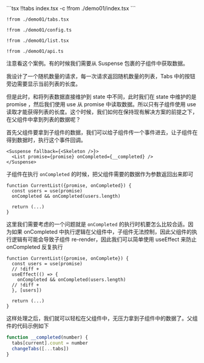 

<Demo01 />
<CodeTabs>
```tsx !!tabs index.tsx -c
!from ./demo01/index.tsx
```

```tsx !!tabs tabs.tsx -c
!from ./demo01/tabs.tsx
```

```tsx !!tabs config.ts -c
!from ./demo01/config.ts
```

```tsx !!tabs list.tsx -c
!from ./demo01/list.tsx
```

```tsx !!tabs api.ts -c
!from ./demo01/api.ts
```
</CodeTabs>

注意看这个案例。有的时候我们需要从 Suspense 包裹的子组件中获取数据。

我设计了一个随机数量的请求，每一次请求返回随机数量的列表，Tabs 中的按钮旁边需要显示当前列表的长度。

但是此时，和将列表数据直接维护到 state 中不同，此时我们在 state 中维护的是 promise ，然后我们使用 use 从 promise 中读取数据。所以只有子组件使用 use 读取才能获得列表的长度。这个时候，我们如何在保持现有解决方案的前提之下，在父组件中拿到列表的数据呢？


首先父组件要拿到子组件的数据，我们可以给子组件传一个事件进去，让子组件在得到数据时，执行这个事件回调。

```tsx -c
<Suspense fallback={<Skeleton />}>
  <List promise={promise} onCompleted={__completed} />
</Suspense>
```

子组件在执行 `onCompleted` 的时候，把父组件需要的数据作为参数返回出来即可

```tsx -c
function CurrentList({promise, onCompleted}) {
  const users = use(promise)
  onCompleted && onCompleted(users.length)

  return (...)
}
```

这里我们需要考虑的一个问题就是 `onCompleted` 的执行时机要怎么比较合适。因为如果 onCompleted 中执行逻辑在父组件中，子组件无法控制，因此父组件的执行逻辑有可能会导致子组件 re-render，因此我们可以简单使用 useEffect 来防止 onCompleted 反复执行

```tsx
function CurrentList({promise, onComplete}) {
  const users = use(promise)
  // !diff +
  useEffect(() => {
    onCompleted && onCompleted(users.length)
  // !diff +
  }, [users])

  return (...)
}
```

这样处理之后，我们就可以轻松在父组件中，无压力拿到子组件中的数据了。父组件的代码示例如下

```javascript
function __completed(number) {
  tabs[current].count = number
  changeTabs([...tabs])
}
```
